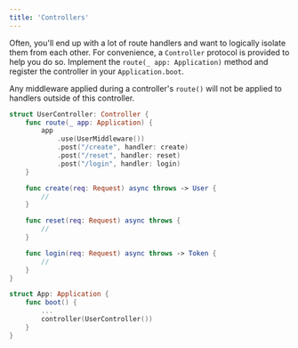 ```yaml
---
title: 'Controllers'
---
```


Often, you'll end up with a lot of route handlers and want to logically isolate them from each other. For convenience, a `Controller` protocol is provided to help you do so. Implement the `route(_ app: Application)` method and register the controller in your `Application.boot`.

Any middleware applied during a controller's `route()` will not be applied to handlers outside of this controller.

```swift
struct UserController: Controller {
    func route(_ app: Application) {
        app
            .use(UserMiddleware())
            .post("/create", handler: create)
            .post("/reset", handler: reset)
            .post("/login", handler: login)
    }

    func create(req: Request) async throws -> User {
        //
    }

    func reset(req: Request) async throws {
        //
    }

    func login(req: Request) async throws -> Token {
        //
    }
}

struct App: Application {
    func boot() {
        ...
        controller(UserController())
    }
}
```
